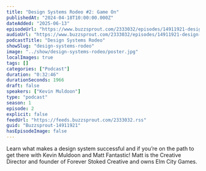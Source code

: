```yaml
---
title: "Design Systems Rodeo #2: Game On"
publishedAt: "2024-04-18T10:00:00.000Z"
dateAdded: "2025-06-13"
episodeUrl: "https://www.buzzsprout.com/2333032/episodes/14911921-design-systems-rodeo-2-game-on.mp3"
audioUrl: "https://www.buzzsprout.com/2333032/episodes/14911921-design-systems-rodeo-2-game-on.mp3"
podcastTitle: "Design Systems Rodeo"
showSlug: "design-systems-rodeo"
image: "../show/design-systems-rodeo/poster.jpg"
localImages: true
tags: []
categories: ["Podcast"]
duration: "0:32:46"
durationSeconds: 1966
draft: false
speakers: ["Kevin Muldoon"]
type: "podcast"
season: 1
episode: 2
explicit: false
feedUrl: "https://feeds.buzzsprout.com/2333032.rss"
guid: "Buzzsprout-14911921"
hasEpisodeImage: false
---
```

Learn what makes a design system successful and if you’re on the path to get there with Kevin Muldoon and Matt Fantastic! Matt is the Creative Director and founder of Forever Stoked Creative and owns Elm City Games.
